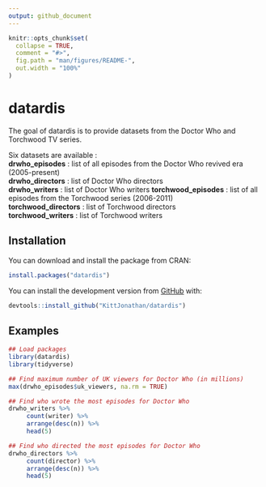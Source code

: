 ```yaml
---
output: github_document
---
```


<!-- README.md is generated from README.Rmd. Please edit that file -->

```r
knitr::opts_chunk$set(
  collapse = TRUE,
  comment = "#>",
  fig.path = "man/figures/README-",
  out.width = "100%"
)
```

# datardis

<!-- badges: start -->
<!-- badges: end -->

The goal of datardis is to provide datasets from the Doctor Who and Torchwood TV series.

Six datasets are available :  
**drwho_episodes** : list of all episodes from the Doctor Who revived era (2005-present)  
**drwho_directors** : list of Doctor Who directors   
**drwho_writers** : list of Doctor Who writers
**torchwood_episodes** : list of all episodes from the Torchwood series (2006-2011)  
**torchwood_directors** : list of Torchwood directors   
**torchwood_writers** : list of Torchwood writers

## Installation

You can download and install the package from CRAN:
```r
install.packages("datardis")
```


You can install the development version from [GitHub](https://github.com/) with:
```r
devtools::install_github("KittJonathan/datardis")
```

## Examples

```r

## Load packages
library(datardis)
library(tidyverse)

## Find maximum number of UK viewers for Doctor Who (in millions)
max(drwho_episodes$uk_viewers, na.rm = TRUE)

## Find who wrote the most episodes for Doctor Who
drwho_writers %>%
     count(writer) %>%
     arrange(desc(n)) %>%
     head(5)

## Find who directed the most episodes for Doctor Who
drwho_directors %>%
     count(director) %>%
     arrange(desc(n)) %>%
     head(5)

```
